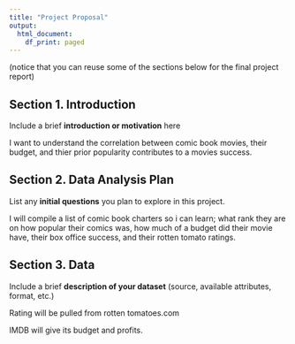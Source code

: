 ---
title: "Project Proposal"
output:
  html_document:
    df_print: paged
---

(notice that you can reuse some of the sections below for the final project report)

## Section 1. Introduction

Include a brief **introduction or motivation** here


I want to understand the correlation between comic book movies, their budget, and thier prior popularity contributes to a movies success.

## Section 2. Data Analysis Plan

List any **initial questions** you plan to explore in this project. 


I will compile a list of comic book charters so i can learn; what rank they are on how popular their comics was, how much of a budget did their movie have, their box office success, and their rotten tomato ratings. 

## Section 3. Data

Include a brief **description of your dataset** (source, available attributes, format, etc.)

Rating will be pulled from rotten tomatoes.com 

IMDB will give its budget and profits. 

